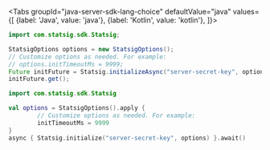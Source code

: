 
<Tabs
  groupId="java-server-sdk-lang-choice"
  defaultValue="java"
  values={[
    {label: 'Java', value: 'java'},
    {label: 'Kotlin', value: 'kotlin'},
  ]}>
  <TabItem value="java">

```java
import com.statsig.sdk.Statsig;

StatsigOptions options = new StatsigOptions();
// Customize options as needed. For example:
// options.initTimeoutMs = 9999;
Future initFuture = Statsig.initializeAsync("server-secret-key", options);
initFuture.get();

```

  </TabItem>
  <TabItem value="kotlin">

```kotlin
import com.statsig.sdk.Statsig

val options = StatsigOptions().apply {
        // Customize options as needed. For example:
        initTimeoutMs = 9999
}
async { Statsig.initialize("server-secret-key", options) }.await()

```

  </TabItem>
</Tabs>
